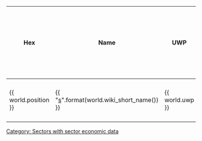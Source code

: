 <section begin="header"/>
{| class="wikitable sortable" width="90%"
|+ {{ sector.sector_name() }} economic data
!Hex!!Name!!UWP!!PBG!!{Ix}!!WTN!!MSPR!!RU!!Per Capita (Cr)!!GWP (BCr)!!Trade (MCr/year)
!Passengers (per year)!!Build!!Army!!Port!!SPA Population
!Trade Goods!!Subsector <section end="header"/>
{%- for subsector in sector.subsectors.values() -%}
<section begin="{{subsector.name}}" />
{%- for world in subsector.worlds %}
|-
| {{ world.position }}
| {{ "[[:s|]]".format(world.wiki_short_name()) }}
| {{ world.uwp }}
| {{ world.popM }}{{world.belts}}{{world.ggCount}}
| { {{world.importance}} }
| {{world.wtn}}
| {{world.mspr}}
| {{"{:,d}".format(world.ru_int)}}
| {{"{:,d}".format(world.perCapita)}}
| {{"{:,d}".format(world.gwp)}}
| {{"{:,d}".format(world.tradeIn // 10000000) }}
| {{"{:,d}".format(world.passIn) }}
| {{"{:,d}".format(world.ship_capacity) }}
| {{"{:,d}".format(world.raw_be) }}
| {{ world.starportSize }}
| {{"{:,d}".format(world.starportPop) }}
| {{ world.trade_id }}
| {{ subsector.wiki_name() }}
{% endfor -%}
<section end="{{subsector.name}}" />
{%- endfor %}
|}

[[Category: Sectors with sector economic data]]
